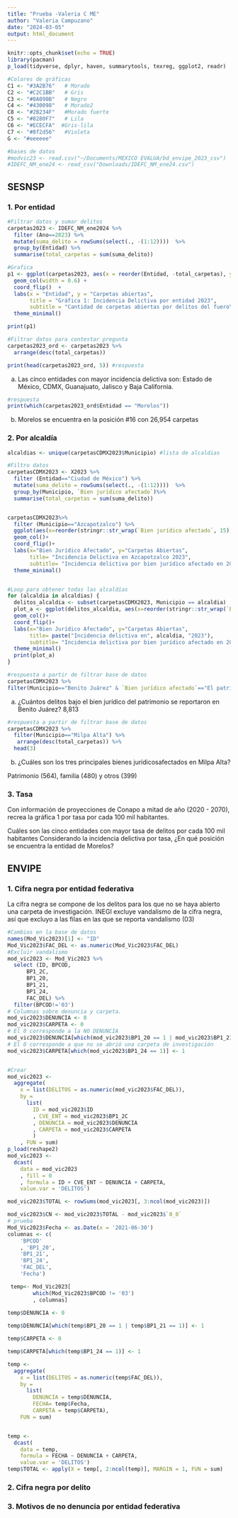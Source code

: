 ```yaml
---
title: "Prueba -Valeria C ME"
author: "Valeria Campuzano"
date: "2024-03-05"
output: html_document
---
```


```r
knitr::opts_chunk$set(echo = TRUE)
library(pacman)
p_load(tidyverse, dplyr, haven, summarytools, texreg, ggplot2, readr)

#Colores de gráficas
C1 <- "#3A2B76"   # Morado
C2 <- "#C2C1BB"   # Gris
C3 <- "#0A090B"   # Negro
C4 <- "#430098"   # Morado2
C8 <- "#2B234F"   #Morado fuerte
C5 <- "#8280F7"   # Lila
C6 <- "#ECECFA"  #Gris-lila
C7 <- "#8f2d56"   #Violeta
G <- "#eeeeee" 

#bases de datos
#modvic23 <- read.csv("~/Documents/MEXICO EVALUA/bd_envipe_2023_csv")
#IDEFC_NM_ene24 <- read_csv("Downloads/IDEFC_NM_ene24.csv")

```

## SESNSP

### 1. Por entidad
```r
#Filtrar datos y sumar delitos
carpetas2023 <- IDEFC_NM_ene2024 %>% 
  filter (Ano==2023) %>%
  mutate(suma_delito = rowSums(select(., -(1:12))))  %>%
  group_by(Entidad) %>%
  summarise(total_carpetas = sum(suma_delito))

#Grafica  
p1 <- ggplot(carpetas2023, aes(x = reorder(Entidad, -total_carpetas), y = total_carpetas)) +
  geom_col(width = 0.6) +
  coord_flip()  + 
  labs(x = "Entidad", y = "Carpetas abiertas",
       title = "Gráfica 1: Incidencia Delictiva por entidad 2023",
       subtitle = "Cantidad de carpetas abiertas por delitos del fuero\ncomún por entidad en 2023") + 
  theme_minimal()

print(p1)

```
```r
#Filtrar datos para contestar pregunta
carpetas2023_ord <- carpetas2023 %>% 
  arrange(desc(total_carpetas)) 

print(head(carpetas2023_ord, 5)) #respuesta
```

a. Las cinco entidades con mayor incidencia delictiva son: Estado de México, CDMX, Guanajuato, Jalisco y Baja California.

```r
#respuesta
print(which(carpetas2023_ord$Entidad == "Morelos"))

```

b. Morelos se encuentra en la posición #16 con 26,954 carpetas 

### 2. Por alcaldía


```r

alcaldias <- unique(carpetasCDMX2023$Municipio) #lista de alcaldias

#Filtro datos
carpetasCDMX2023 <- X2023 %>% 
  filter (Entidad=="Ciudad de México") %>%
  mutate(suma_delito = rowSums(select(., -(1:12))))  %>%
  group_by(Municipio, `Bien jurídico afectado`)%>%
  summarise(total_carpetas = sum(suma_delito))


carpetasCDMX2023%>% 
  filter (Municipio=="Azcapotzalco") %>%
  ggplot(aes(x=reorder(stringr::str_wrap(`Bien jurídico afectado`, 15), -total_carpetas), y=total_carpetas))+
  geom_col()+
  coord_flip()+
  labs(x="Bien Jurídico Afectado", y="Carpetas Abiertas",
       title= "Incidencia Delictiva en Azcapotzalco 2023", 
       subtitle= "Incidencia delictiva por bien jurídico afectado en 2023 en la alcaldía de Azcapotzalco") +
  theme_minimal()


#Loop para obtener todas las alcaldías
for (alcaldia in alcaldias) {
  delitos_alcaldia <- subset(carpetasCDMX2023, Municipio == alcaldia)
  plot_a <- ggplot(delitos_alcaldia, aes(x=reorder(stringr::str_wrap(`Bien jurídico afectado`, 15), -total_carpetas), y=total_carpetas))+
  geom_col()+
  coord_flip()+
  labs(x="Bien Jurídico Afectado", y="Carpetas Abiertas",
       title= paste("Incidencia delictiva en", alcaldia, "2023"), 
       subtitle= "Incidencia delictiva por bien jurídico afectado en 2023.") +
  theme_minimal()
  print(plot_a)
}
```
```r
#respuesta a partir de filtrar base de datos 
carpetasCDMX2023 %>%
filter(Municipio=="Benito Juárez" & `Bien jurídico afectado`=="El patrimonio")
```

a. ¿Cuántos delitos bajo el bien jurídico del patrimonio se reportaron en Benito Juárez?
8,813 
```r
#respuesta a partir de filtrar base de datos 
carpetasCDMX2023 %>%
  filter(Municipio=="Milpa Alta") %>%
   arrange(desc(total_carpetas)) %>%
  head(3)

```

b. ¿Cuáles son los tres principales bienes jurídicosafectados en Milpa Alta?

Patrimonio (564), familia (480) y otros (399)

### 3. Tasa 
Con información de proyecciones de Conapo a mitad de año (2020 - 2070), recrea la gráfica 1 por tasa por cada 100 mil habitantes.


Cuáles son las cinco entidades con mayor tasa de delitos por cada 100 mil habitantes
Considerando la incidencia delictiva por tasa, ¿En qué posición se encuentra la entidad de Morelos?




## ENVIPE

### 1. Cifra negra por entidad federativa
La cifra negra se compone de los delitos para los que no se haya abierto una carpeta de investigación.
INEGI excluye vandalismo de la cifra negra, así que excluyo a las filas en las que se reporta vandalismo (03)
```r
#Cambios en la base de datos 
names(Mod_Vic2023)[1] <- "ID"
Mod_Vic2023$FAC_DEL <- as.numeric(Mod_Vic2023$FAC_DEL)
#Excluir vandalismo
mod_vic2023 <- Mod_Vic2023 %>% 
  select (ID, BPCOD,
      BP1_2C,
      BP1_20, 
      BP1_21, 
      BP1_24, 
      FAC_DEL) %>%
  filter(BPCOD!='03') 
# Columnas sobre denuncia y carpeta. 
mod_vic2023$DENUNCIA <- 0
mod_vic2023$CARPETA <- 0
# El 0 corresponde a la NO DENUNCIA
mod_vic2023$DENUNCIA[which(mod_vic2023$BP1_20 == 1 | mod_vic2023$BP1_21 == 1)] <- 1
# El 0 corresponde a que no se abrió una carpeta de investigación
mod_vic2023$CARPETA[which(mod_vic2023$BP1_24 == 1)] <- 1


#Crear 
mod_vic2023 <- 
  aggregate(
    x = list(DELITOS = as.numeric(mod_vic2023$FAC_DEL)), 
    by = 
      list(
        ID = mod_vic2023$ID
        , CVE_ENT = mod_vic2023$BP1_2C
        , DENUNCIA = mod_vic2023$DENUNCIA
        , CARPETA = mod_vic2023$CARPETA
        )
    , FUN = sum)
p_load(reshape2)  
mod_vic2023 <- 
  dcast(
    data = mod_vic2023
    , fill = 0
    , formula = ID + CVE_ENT ~ DENUNCIA + CARPETA, 
    value.var = 'DELITOS')

mod_vic2023$TOTAL <- rowSums(mod_vic2023[, 3:ncol(mod_vic2023)])

mod_vic2023$CN <- mod_vic2023$TOTAL - mod_vic2023$`0_0`
# prueba 
Mod_Vic2023$Fecha <- as.Date(x = '2021-06-30')
columnas <- c(
    'BPCOD'
    , 'BP1_20', 
    'BP1_21', 
    'BP1_24', 
    'FAC_DEL',
    'Fecha')

 temp<- Mod_Vic2023[
        which(Mod_Vic2023$BPCOD != '03')
        , columnas]
 
temp$DENUNCIA <- 0

temp$DENUNCIA[which(temp$BP1_20 == 1 | temp$BP1_21 == 1)] <- 1

temp$CARPETA <- 0

temp$CARPETA[which(temp$BP1_24 == 1)] <- 1

temp <- 
  aggregate(
    x = list(DELITOS = as.numeric(temp$FAC_DEL)), 
    by = 
      list(
        DENUNCIA = temp$DENUNCIA,
        FECHA= temp$Fecha,
        CARPETA = temp$CARPETA),
    FUN = sum)


temp <- 
  dcast(
    data = temp, 
    formula = FECHA ~ DENUNCIA + CARPETA, 
    value.var = 'DELITOS')
temp$TOTAL <- apply(X = temp[, 2:ncol(temp)], MARGIN = 1, FUN = sum)
```

### 2. Cifra negra por delito


### 3. Motivos de no denuncia por entidad federativa